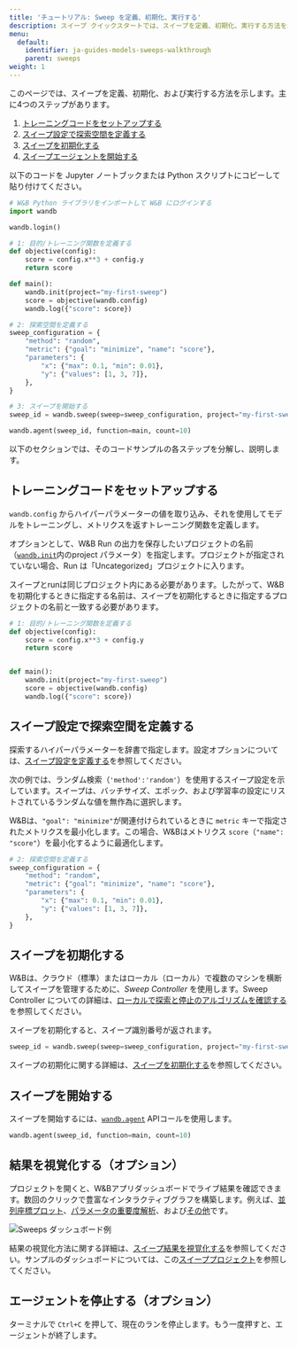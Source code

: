 ```yaml
---
title: 'チュートリアル: Sweep を定義、初期化、実行する'
description: スイープ クイックスタートでは、スイープを定義、初期化、実行する方法を示します。主な手順は4つあります。
menu:
  default:
    identifier: ja-guides-models-sweeps-walkthrough
    parent: sweeps
weight: 1
---
```


このページでは、スイープを定義、初期化、および実行する方法を示します。主に4つのステップがあります。

1. [トレーニングコードをセットアップする](#set-up-your-training-code)
2. [スイープ設定で探索空間を定義する](#define-the-search-space-with-a-sweep-configuration)
3. [スイープを初期化する](#initialize-the-sweep)
4. [スイープエージェントを開始する](#start-the-sweep)

以下のコードを Jupyter ノートブックまたは Python スクリプトにコピーして貼り付けてください。

```python 
# W&B Python ライブラリをインポートして W&B にログインする
import wandb

wandb.login()

# 1: 目的/トレーニング関数を定義する
def objective(config):
    score = config.x**3 + config.y
    return score

def main():
    wandb.init(project="my-first-sweep")
    score = objective(wandb.config)
    wandb.log({"score": score})

# 2: 探索空間を定義する
sweep_configuration = {
    "method": "random",
    "metric": {"goal": "minimize", "name": "score"},
    "parameters": {
        "x": {"max": 0.1, "min": 0.01},
        "y": {"values": [1, 3, 7]},
    },
}

# 3: スイープを開始する
sweep_id = wandb.sweep(sweep=sweep_configuration, project="my-first-sweep")

wandb.agent(sweep_id, function=main, count=10)
```

以下のセクションでは、そのコードサンプルの各ステップを分解し、説明します。

## トレーニングコードをセットアップする

`wandb.config` からハイパーパラメーターの値を取り込み、それを使用してモデルをトレーニングし、メトリクスを返すトレーニング関数を定義します。

オプションとして、W&B Run の出力を保存したいプロジェクトの名前（[`wandb.init`](/ja/models/ref/python/init)内のproject パラメータ）を指定します。プロジェクトが指定されていない場合、Run は「Uncategorized」プロジェクトに入ります。

<Note>
スイープとrunは同じプロジェクト内にある必要があります。したがって、W&Bを初期化するときに指定する名前は、スイープを初期化するときに指定するプロジェクトの名前と一致する必要があります。
</Note>

```python
# 1: 目的/トレーニング関数を定義する
def objective(config):
    score = config.x**3 + config.y
    return score


def main():
    wandb.init(project="my-first-sweep")
    score = objective(wandb.config)
    wandb.log({"score": score})
```

## スイープ設定で探索空間を定義する

探索するハイパーパラメーターを辞書で指定します。設定オプションについては、[スイープ設定を定義する](/ja/models/sweeps/define-sweep-configuration/)を参照してください。

次の例では、ランダム検索（`'method':'random'`）を使用するスイープ設定を示しています。スイープは、バッチサイズ、エポック、および学習率の設定にリストされているランダムな値を無作為に選択します。

W&Bは、`"goal": "minimize"`が関連付けられているときに `metric` キーで指定されたメトリクスを最小化します。この場合、W&Bはメトリクス `score`（`"name": "score"`）を最小化するように最適化します。

```python
# 2: 探索空間を定義する
sweep_configuration = {
    "method": "random",
    "metric": {"goal": "minimize", "name": "score"},
    "parameters": {
        "x": {"max": 0.1, "min": 0.01},
        "y": {"values": [1, 3, 7]},
    },
}
```

## スイープを初期化する

W&Bは、クラウド（標準）またはローカル（ローカル）で複数のマシンを横断してスイープを管理するために、_Sweep Controller_ を使用します。Sweep Controller についての詳細は、[ローカルで探索と停止のアルゴリズムを確認する](/ja/models/sweeps/local-controller/)を参照してください。

スイープを初期化すると、スイープ識別番号が返されます。

```python
sweep_id = wandb.sweep(sweep=sweep_configuration, project="my-first-sweep")
```

スイープの初期化に関する詳細は、[スイープを初期化する](/ja/models/sweeps/walkthrough/#%E3%82%B9%E3%82%A4%E3%83%BC%E3%83%97%E3%82%92%E5%88%9D%E6%9C%9F%E5%8C%96%E3%81%99%E3%82%8B)を参照してください。

## スイープを開始する

スイープを開始するには、[`wandb.agent`](/ja/models/ref/python/agent) APIコールを使用します。

```python
wandb.agent(sweep_id, function=main, count=10)
```

## 結果を視覚化する（オプション）

プロジェクトを開くと、W&Bアプリダッシュボードでライブ結果を確認できます。数回のクリックで豊富なインタラクティブグラフを構築します。例えば、[並列座標プロット](/ja/models/app/features/panels/parallel-coordinates/)、[パラメータの重要度解析](/ja/models/app/features/panels/parameter-importance/)、および[その他](/ja/models/app/features/panels/)です。

<Frame>
    <img src="/images/sweeps/quickstart_dashboard_example.png" alt="Sweeps ダッシュボード例"  />
</Frame>

結果の視覚化方法に関する詳細は、[スイープ結果を視覚化する](/ja/models/sweeps/visualize-sweep-results/)を参照してください。サンプルのダッシュボードについては、この[スイーププロジェクト](https://wandb.ai/anmolmann/pytorch-cnn-fashion/sweeps/pmqye6u3)を参照してください。

## エージェントを停止する（オプション）

ターミナルで `Ctrl+C` を押して、現在のランを停止します。もう一度押すと、エージェントが終了します。